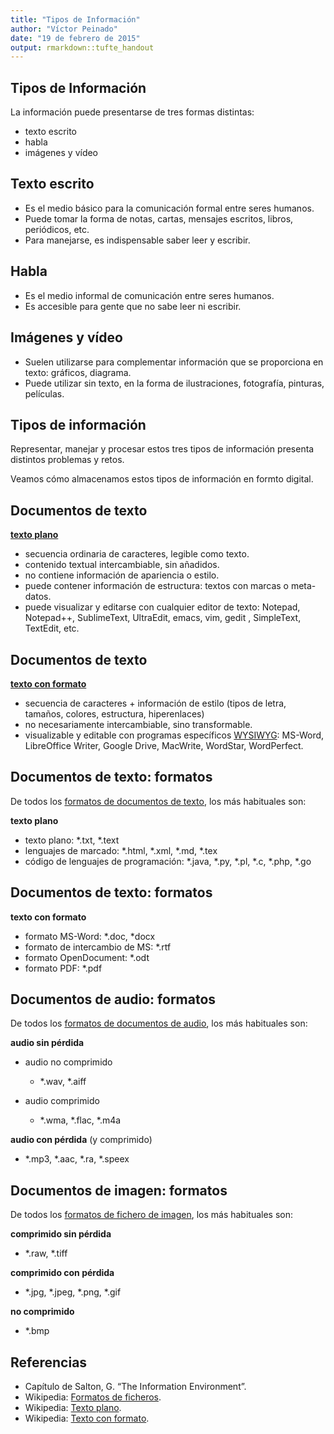 ```yaml
---
title: "Tipos de Información"
author: "Víctor Peinado"
date: "19 de febrero de 2015"
output: rmarkdown::tufte_handout
---
```


## Tipos de Información

La información puede presentarse de tres formas distintas:

- texto escrito
- habla
- imágenes y vídeo


## Texto escrito

- Es el medio básico para la comunicación formal entre seres humanos.
- Puede tomar la forma de notas, cartas, mensajes escritos, libros, periódicos,
  etc.
- Para manejarse, es indispensable saber leer y escribir.


## Habla

- Es el medio informal de comunicación entre seres humanos.
- Es accesible para gente que no sabe leer ni escribir.

## Imágenes y vídeo

- Suelen utilizarse para complementar información que se proporciona en texto: gráficos, diagrama.
- Puede utilizar sin texto, en la forma de ilustraciones, fotografía, pinturas, películas.

## Tipos de información

Representar, manejar y procesar estos tres tipos de información presenta
distintos problemas y retos.

Veamos cómo almacenamos estos tipos de información en formto digital.


## Documentos de texto

**[texto plano](http://en.wikipedia.org/wiki/Plain_text)**

- secuencia ordinaria de caracteres, legible como texto.
- contenido textual intercambiable, sin añadidos.
- no contiene información de apariencia o estilo.
- puede contener información de estructura: textos con marcas o meta-datos.
- puede visualizar y editarse con cualquier editor de texto: Notepad, Notepad++, SublimeText, UltraEdit, emacs, vim, gedit , SimpleText, TextEdit, etc.  


## Documentos de texto

**[texto con formato](http://en.wikipedia.org/wiki/Formatted_text)**

- secuencia de caracteres + información de estilo (tipos de letra, tamaños, colores, estructura, hiperenlaces)
- no necesariamente intercambiable, sino transformable.
- visualizable y editable con programas específicos [WYSIWYG](http://en.wikipedia.org/wiki/WYSIWYG): MS-Word, LibreOffice Writer, Google Drive, MacWrite, WordStar, WordPerfect.


## Documentos de texto: formatos


De todos los [formatos de documentos de texto](http://en.wikipedia.org/wiki/List_of_file_formats#Document), los más habituales son:

**texto plano**

- texto plano: \*.txt, \*.text
- lenguajes de marcado: \*.html, \*.xml, \*.md, \*.tex
- código de lenguajes de programación: \*.java, \*.py, \*.pl, \*.c, \*.php, \*.go


## Documentos de texto: formatos

**texto con formato**

- formato MS-Word: \*.doc, \*docx
- formato de intercambio de MS: \*.rtf
- formato OpenDocument: \*.odt
- formato PDF: \*.pdf


## Documentos de audio: formatos

De todos los [formatos de documentos de audio](http://en.wikipedia.org/wiki/List_of_file_formats#Sound_and_music), los más habituales son:

**audio sin pérdida**

- audio no comprimido
    - \*.wav, \*.aiff

- audio comprimido

    - \*.wma, \*.flac, \*.m4a


**audio con pérdida** (y comprimido)

  - \*.mp3, \*.aac, \*.ra, \*.speex




## Documentos de imagen: formatos


De todos los [formatos de fichero de imagen](http://en.wikipedia.org/wiki/Image_file_formats), los más habituales son:


**comprimido sin pérdida**

- \*.raw, \*.tiff


**comprimido con pérdida**

- \*.jpg, \*.jpeg, \*.png, \*.gif


**no comprimido**

- \*.bmp



## Referencias

- Capítulo de Salton, G. "The Information Environment".
- Wikipedia: [Formatos de ficheros](http://en.wikipedia.org/wiki/List_of_file_formats#Document).
- Wikipedia: [Texto plano](http://en.wikipedia.org/wiki/Plain_text).
- Wikipedia: [Texto con formato](http://en.wikipedia.org/wiki/Formatted_text).
